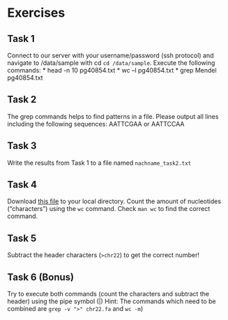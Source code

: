 # Exercises

## Task 1
Connect to our server with your username/password (ssh protocol) and navigate to /data/sample with cd `cd /data/sample`. Execute the following commands: 
* head -n 10 pg40854.txt
* wc –l pg40854.txt 
* grep Mendel pg40854.txt

## Task 2
The grep commands helps to find patterns in a file. Please output all lines including the following sequences: AATTCGAA or AATTCCAA 

## Task 3
Write the results from Task 1 to a file named `nachname_task2.txt`

## Task 4
Download [this file](http://hgdownload.cse.ucsc.edu/goldenPath/hg38/chromosomes/chr22.fa.gz)
to your local directory. Count the amount of nucleotides ("characters") using the `wc` command. Check `man wc` to find the correct command.

## Task 5
Subtract the header characters (`>chr22`) to get the correct number!

## Task 6 (Bonus)
Try to execute both commands (count the characters and subtract the header) using the pipe symbol (|) 
Hint: The commands which need to be combined are `grep -v ">" chr22.fa` and `wc -m`)



